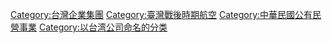 {{catmore}}

{{DEFAULTSORT:China Airlines Group}}
[[Category:台灣企業集團|Category:台灣企業集團]]
[[Category:臺灣戰後時期航空|Category:臺灣戰後時期航空]]
[[Category:中華民國公有民營事業|Category:中華民國公有民營事業]]
[[Category:以台湾公司命名的分类|Category:以台湾公司命名的分类]]
